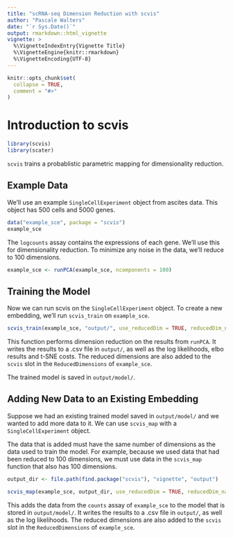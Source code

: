 ```yaml
---
title: "scRNA-seq Dimension Reduction with scvis"
author: "Pascale Walters"
date: "`r Sys.Date()`"
output: rmarkdown::html_vignette
vignette: >
  %\VignetteIndexEntry{Vignette Title}
  %\VignetteEngine{knitr::rmarkdown}
  %\VignetteEncoding{UTF-8}
---
```


```r
knitr::opts_chunk$set(
  collapse = TRUE,
  comment = "#>"
)
```

# Introduction to scvis

```r
library(scvis)
library(scater)
```

`scvis` trains a probablistic parametric mapping for dimensionality reduction.

## Example Data

We'll use an example `SingleCellExperiment` object from ascites data. This object has 500 cells and 5000 genes.

```r
data("example_sce", package = "scvis")
example_sce
```

The `logcounts` assay contains the expressions of each gene. We'll use this for dimensionality reduction.
To minimize any noise in the data, we'll reduce to 100 dimensions. 

```r
example_sce <- runPCA(example_sce, ncomponents = 100)
```

## Training the Model

Now we can run scvis on the `SingleCellExperiment` object.
To create a new embedding, we'll run `scvis_train` on `example_sce`.

```r
scvis_train(example_sce, "output/", use_reducedDim = TRUE, reducedDim_name = "PCA")
```

This function performs dimension reduction on the results from `runPCA`. 
It writes the results to a .csv file in `output/`, as well as the log likelihoods, elbo results and t-SNE costs.
The reduced dimensions are also added to the `scvis` slot in the `ReducedDimensions` of `example_sce`.

The trained model is saved in `output/model/`.

## Adding New Data to an Existing Embedding

Suppose we had an existing trained model saved in `output/model/` and we wanted to add more data to it.
We can use `scvis_map` with a `SingleCellExperiment` object.

The data that is added must have the same number of dimensions as the data used to train the model. 
For example, because we used data that had been reduced to 100 dimensions, we must use data in the `scvis_map` function that also has 100 dimensions.

```r
output_dir <- file.path(find.package("scvis"), "vignette", "output")

scvis_map(example_sce, output_dir, use_reducedDim = TRUE, reducedDim_name = "PCA")
```

This adds the data from the `counts` assay of `example_sce` to the model that is stored in `output/model/`.
It writes the results to a .csv file in `output/`, as well as the log likelihoods.
The reduced dimensions are also added to the `scvis` slot in the `ReducedDimensions` of `example_sce`.


